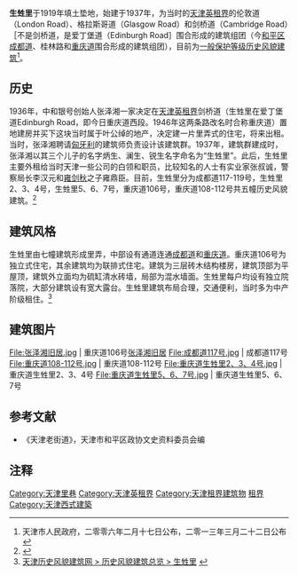 {{天津历史风貌建筑|
省区市 = 天津市 |
名称 = 生甡里 |
图片 = [[File:张泽湘旧居.jpg|200px]] |
编号 = 0130156<br />0130275<br />0130419<br />0130420<br />0130421 |
等级 = 一般保护 |
时代 = 1937年|
所在 = [[天津市|天津市]][[和平区_(天津市)|和平区]] |
公布 = 2006年2月17日<br />2013年3月22日 |
}}

'''生甡里'''于1919年填土垫地，始建于1937年，为当时的[[天津英租界|天津英租界]]的伦敦道（London Road）、格拉斯哥道（Glasgow Road）和剑桥道（Cambridge Road）［不是剑桥道，是爱丁堡道（Edinburgh Road］围合形成的建筑组团（今[[和平区_(天津市)|和平区]][[成都道_(天津)|成都道]]、桂林路和[[重庆道|重庆道]]围合形成的建筑组团），目前为[[天津历史风貌建筑|一般保护等级历史风貌建筑]]<ref>天津市人民政府，二零零六年二月十七日公布，二零一三年三月二十二日公布</ref>。

== 历史 ==
1936年，中和银号创始人张泽湘一家决定在[[天津英租界|天津英租界]]剑桥道（生甡里在爱丁堡道Edinburgh Road，即今日重庆道西段。1946年这两条路改名时合称重庆道）置地建房并买下这块当时属于叶公绰的地产，决定建一片里弄式的住宅，将来出租。当时，张泽湘聘请[[匈牙利|匈牙利]]的建筑师负责设计该建筑群。1937年，建筑群建成时，张泽湘以其三个儿子的名字炳生、澜生、锐生名字命名为“生甡里”。此后，生甡里主要外租给当时天津一些公司的白领和职员，比较知名的人士有实业家张叔诚，警察局长李汉元和[[雍剑秋|雍剑秋]]之子雍鼎臣。目前，生甡里分为成都道117-119号，生甡里2、3、4号，生甡里5、6、7号，重庆道106号，重庆道108-112号共五幢历史风貌建筑。<ref>{{Cite web |url=http://epaper.tianjinwe.com/cskb/cskb/2010-05/27/content_75349.htm |title=银行家建房自题生甡里 |accessdate=2014-01-24 |archiveurl=https://web.archive.org/web/20140201204959/http://epaper.tianjinwe.com/cskb/cskb/2010-05/27/content_75349.htm |archivedate=2014-02-01 |deadurl=yes }}</ref>

== 建筑风格 ==
生甡里由七幢建筑形成里弄，中部设有通道连通[[成都道_(天津)|成都道]]和[[重庆道|重庆道]]。重庆道106号为独立式住宅，其余建筑均为联排式住宅。建筑为三层砖木结构楼房，建筑顶部为平屋顶，建筑外立面均为硫缸清水砖墙，局部为混水墙面。生甡里每户均设有独立院落院，大部分建筑设有宽大露台。生甡里建筑布局合理，交通便利，当时多为中产阶级租住。<ref>[http://www.fmjz.cn/Lists/1/DispForm.aspx?ID=271 天津历史风貌建筑网 > 历史风貌建筑总览 > 生甡里] {{webarchive|url=https://web.archive.org/web/20140203192631/http://www.fmjz.cn/Lists/1/DispForm.aspx?ID=271 |date=2014-02-03 }}</ref>

== 建筑图片 ==
<gallery>  
File:张泽湘旧居.jpg | 重庆道106号[[张泽湘旧居|张泽湘旧居]]
File:成都道117号.jpg | 成都道117号
File:重庆道108-112号.jpg | 重庆道108-112号
File:重庆道生甡里2、3、4号.jpg | 重庆道生甡里2、3、4号
File:重庆道生甡里5、6、7号.jpg | 重庆道生甡里5、6、7号
</gallery>

== 参考文献 ==
*《天津老街道》，天津市和平区政协文史资料委员会编

== 注释 ==
<div class="references-small">
<references></references>
</div>

{{天津近代历史文化专题}}

[[Category:天津里巷|Category:天津里巷]]
[[Category:天津英租界|Category:天津英租界]]
[[Category:天津租界建筑物|Category:天津租界建筑物]]
[[Category:中国近代建筑|租界]]
[[Category:天津西式建築|Category:天津西式建築]]